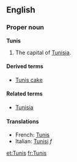 ==English==
===Proper noun===
{{wikipedia}}
'''Tunis'''

#The capital of [[Tunisia]].

====Derived terms====
*[[Tunis cake]]

====Related terms====
*[[Tunisia]]

====Translations====
*French: [[Tunis#French|Tunis]]
*Italian: [[Tunisi]] ''f''

[[et:Tunis]]
[[fr:Tunis]]